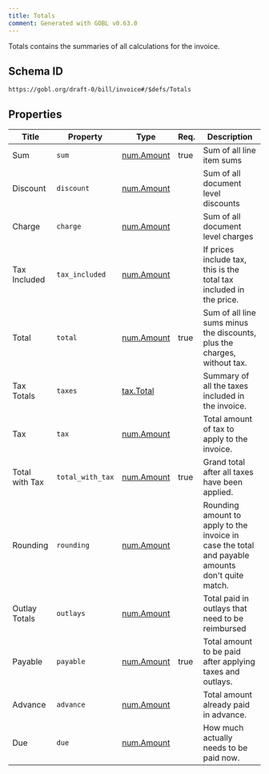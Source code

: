 ```yaml
---
title: Totals
comment: Generated with GOBL v0.63.0
---
```


Totals contains the summaries of all calculations for the invoice.

## Schema ID

`https://gobl.org/draft-0/bill/invoice#/$defs/Totals`

## Properties

| Title          | Property         | Type                              | Req. | Description                                                                                      |
|----------------|------------------|-----------------------------------|------|--------------------------------------------------------------------------------------------------|
| Sum            | `sum`            | [num.Amount](/draft-0/num/amount) | true | Sum of all line item sums                                                                        |
| Discount       | `discount`       | [num.Amount](/draft-0/num/amount) |      | Sum of all document level discounts                                                              |
| Charge         | `charge`         | [num.Amount](/draft-0/num/amount) |      | Sum of all document level charges                                                                |
| Tax Included   | `tax_included`   | [num.Amount](/draft-0/num/amount) |      | If prices include tax, this is the total tax included in the price.                              |
| Total          | `total`          | [num.Amount](/draft-0/num/amount) | true | Sum of all line sums minus the discounts, plus the charges, without tax.                         |
| Tax Totals     | `taxes`          | [tax.Total](/draft-0/tax/total)   |      | Summary of all the taxes included in the invoice.                                                |
| Tax            | `tax`            | [num.Amount](/draft-0/num/amount) |      | Total amount of tax to apply to the invoice.                                                     |
| Total with Tax | `total_with_tax` | [num.Amount](/draft-0/num/amount) | true | Grand total after all taxes have been applied.                                                   |
| Rounding       | `rounding`       | [num.Amount](/draft-0/num/amount) |      | Rounding amount to apply to the invoice in case the total and payable amounts don't quite match. |
| Outlay Totals  | `outlays`        | [num.Amount](/draft-0/num/amount) |      | Total paid in outlays that need to be reimbursed                                                 |
| Payable        | `payable`        | [num.Amount](/draft-0/num/amount) | true | Total amount to be paid after applying taxes and outlays.                                        |
| Advance        | `advance`        | [num.Amount](/draft-0/num/amount) |      | Total amount already paid in advance.                                                            |
| Due            | `due`            | [num.Amount](/draft-0/num/amount) |      | How much actually needs to be paid now.                                                          |

